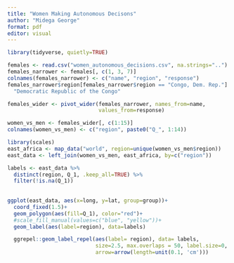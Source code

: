 ---
title: "Women Making Autonomous Decisons"
author: "Midega George"
format: pdf
editor: visual
---

```{r}
library(tidyverse, quietly=TRUE)

females <- read.csv("women_autonomous_decisions.csv", na.strings="..")
females_narrower <- females[, c(1, 3, 7)]
colnames(females_narrower) <- c("name", "region", "response")
females_narrower$region[females_narrower$region == "Congo, Dem. Rep."] <- 
  "Democratic Republic of the Congo"

females_wider <- pivot_wider(females_narrower, names_from=name, 
                             values_from=response)

women_vs_men <- females_wider[, c(1:15)]
colnames(women_vs_men) <- c("region", paste0("Q_", 1:14))
```


```{r}
library(scales)
east_africa <- map_data("world", region=unique(women_vs_men$region))
east_data <- left_join(women_vs_men, east_africa, by=c("region"))

labels <- east_data %>%
  distinct(region, Q_1, .keep_all=TRUE) %>%
  filter(!is.na(Q_1))
  
  
ggplot(east_data, aes(x=long, y=lat, group=group))+
  coord_fixed(1.5)+
  geom_polygon(aes(fill=Q_1), color="red")+
  #scale_fill_manual(values=c("blue", "yellow"))+
  geom_label(aes(label=region), data=labels)

  ggrepel::geom_label_repel(aes(label= region), data= labels, 
                            size=2.5, max.overlaps = 50, label.size=0, 
                            arrow=arrow(length=unit(0.1, 'cm')))
```

